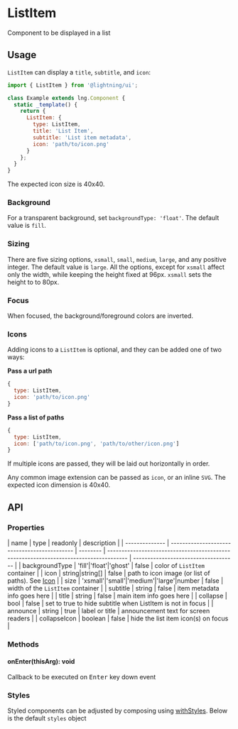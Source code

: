 
# ListItem

Component to be displayed in a list

## Usage

`ListItem` can display a `title`, `subtitle`, and `icon`:

```js
import { ListItem } from '@lightning/ui';

class Example extends lng.Component {
  static _template() {
    return {
      ListItem: {
        type: ListItem,
        title: 'List Item',
        subtitle: 'List item metadata',
        icon: 'path/to/icon.png'
      }
    };
  }
}
```

<Canvas>
  <Story id="patterns-listitem--basic" />
</Canvas>

The expected icon size is 40x40.

### Background

For a transparent background, set `backgroundType: 'float'`. The default value is `fill`.

### Sizing

There are five sizing options, `xsmall`, `small`, `medium`, `large`, and any positive integer. The default value is `large`. All the options, except for `xsmall` affect only the width, while keeping the height fixed at 96px. `xsmall` sets the height to to 80px.

### Focus

When focused, the background/foreground colors are inverted.

### Icons

Adding icons to a `ListItem` is optional, and they can be added one of two ways:

**Pass a url path**

```js
{
  type: ListItem,
  icon: 'path/to/icon.png'
}
```

**Pass a list of paths**

```js
{
  type: ListItem,
  icon: ['path/to/icon.png', 'path/to/other/icon.png']
}
```

If multiple icons are passed, they will be laid out horizontally in order.

<Canvas>
  <Story id="listitem--multiple-icons" />
</Canvas>

Any common image extension can be passed as `icon`, or an inline `SVG`. The expected icon dimension is 40x40.

## API

### Properties

| name           | type                                         | readonly | description                                                                           |
| -------------- | -------------------------------------------- | -------- | ------------------------------------------------------------------------------------- | ------------------------------------ |
| backgroundType | 'fill'\|'float'\|'ghost'                     | false    | color of `ListItem` container                                                         |
| icon           | string\|string[]                             | false    | path to icon image (or list of paths). See <a href="?path=/docs/icon--basic">Icon</a> |
| size           | 'xsmall'\|'small'\|'medium'\|'large'\|number | false    | width of the `ListItem` container                                                     |
| subtitle       | string                                       | false    | item metadata info goes here                                                          |
| title          | string                                       | false    | main item info goes here                                                              |
| collapse       | bool                                         | false    | set to true to hide subtitle when ListItem is not in focus                            |
| announce       | string                                       | true     | label or title                                                                        | announcement text for screen readers |
| collapseIcon   | boolean                                      | false    | hide the list item icon(s) on focus                                                   |

### Methods

#### onEnter(thisArg): void

Callback to be executed on <kbd>Enter</kbd> key down event

### Styles

Styled components can be adjusted by composing using [withStyles](?path=/docs/mixins-withstyles--basic). Below is the default `styles` object

<Theme theme={ListItem.styles} />
